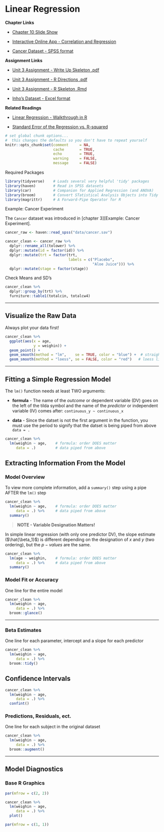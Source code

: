 # Linear Regression

**Chapter Links**

* [Chapter 10 Slide Show](http://tysonbarrett.com/EDUC-6600/Slides/u03_Ch10_LinReg.html#1)

* [Interactive Online App - Correlation and Regression](http://digitalfirst.bfwpub.com/stats_applet/stats_applet_5_correg.html)

* [Cancer Dataset - SPSS format](https://usu.box.com/s/9c92zof5whb76bphmzxn3vqx5702qgq6)



**Assignment Links**

* [Unit 3 Assignment - Write Up Skeleton .pdf](https://usu.box.com/s/vjcsotiqwu1mwnwgzbfyig6k451ymgow)

* [Unit 3 Assignment - R Directions .pdf](https://usu.box.com/s/ectr9zx8qfbbm59h0qcexjreje5r9aio)

* [Unit 3 Assignment - R Skeleton .Rmd](https://usu.box.com/s/k3vzw6nuq5tw66bxeptcyzth38pj69f9)

* [Inho's Dataset - Excel format](https://usu.box.com/s/hyky7eb24l6vvzj2xboedhcx1xolrpw1)


**Related Readings**

* [Linear Regression - Walkthrough in R](https://uc-r.github.io/linear_regression)

* [Standard Error of the Regression vs. R-squared](http://statisticsbyjim.com/regression/standard-error-regression-vs-r-squared/)



```r
# set global chunk options...  
#  this changes the defaults so you don't have to repeat yourself
knitr::opts_chunk$set(comment     = NA,
                      cache       = TRUE,
                      echo        = TRUE, 
                      warning     = FALSE, 
                      message     = FALSE)
```



Required Packages 

```r
library(tidyverse)    # Loads several very helpful 'tidy' packages
library(haven)        # Read in SPSS datasets
library(car)          # Companion for Applied Regression (and ANOVA)
library(broom)        # Convert STatistical Analysis Objects into Tidy Dataframes
library(magrittr)     # A Forward-Pipe Operator for R
```




Example: Cancer Experiment 

The `Cancer` dataset was introduced in [chapter 3][Example: Cancer Experiment].


```r
cancer_raw <- haven::read_spss("data/cancer.sav")

cancer_clean <- cancer_raw %>% 
  dplyr::rename_all(tolower) %>% 
  dplyr::mutate(id = factor(id)) %>% 
  dplyr::mutate(trt = factor(trt,
                             labels = c("Placebo", 
                                        "Aloe Juice"))) %>% 
  dplyr::mutate(stage = factor(stage))
```



Check Means and SD’s

```r
cancer_clean %>% 
  dplyr::group_by(trt) %>% 
  furniture::table1(totalcin, totalcw4)
```


-------------------------------------------------------


## Visualize the Raw Data

Always plot your data first!

```r
cancer_clean %>% 
  ggplot(aes(x = age,
             y = weighin)) +
  geom_point() +
  geom_smooth(method = "lm",    se = TRUE, color = "blue") +  # straight line (linear model)
  geom_smooth(method = "loess", se = FALSE, color = "red")   # loess line (moving window)
```


-------------------------------------------------------


## Fitting a Simple Regression Model


The `lm()` function needs at least TWO arguments:

* **formula** - The name of the *outcome* or dependent variable (DV) goes on the left of the tilda symbol and the name of the *predictor* or independent variable (IV) comes after: `continuous_y ~ continuous_x`

* **data** - Since the datset is not the first argument in the function, you must use the period to signify that the datset is being piped from above `data = .` 




```r
cancer_clean %>% 
  lm(weighin ~ age,    # formula: order DOES matter
     data = .)         # data piped from above
```



## Extracting Information From the Model

### Model Overview


To view more complete information, add a `summary()` step using a pipe AFTER the `lm()` step

```r
cancer_clean %>% 
  lm(weighin ~ age,    # formula: order DOES matter
     data = .) %>%     # data piped from above
  summary()
```

> **NOTE - Variable Designation Matters!**

In simple linear regression (with only one predictor DV), the slope estimate ($\hat{\beta_1}$) is different depending on the designation of $x$ and $y$ (two ordering), but the $p-values$ are the same.


```r
cancer_clean %>% 
  lm(age ~ weighin,    # formula: order DOES matter
     data = .) %>%     # data piped from above
  summary()
```

### Model Fit or Accuracy

One line for the entire model

```r
cancer_clean %>% 
  lm(weighin ~ age,    
     data = .) %>%     
  broom::glance()
```


-------------------------------------------------------

### Beta Estimates

One line for each parameter, intercept and a slope for each predictor

```r
cancer_clean %>% 
  lm(weighin ~ age,    
     data = .) %>%     
  broom::tidy()
```


## Confidence Intervals

```r
cancer_clean %>% 
  lm(weighin ~ age,    
     data = .) %>%     
  confint()
```


### Predictions, Residuals, ect.

One line for each subject in the original dataset

```r
cancer_clean %>% 
  lm(weighin ~ age,    
     data = .) %>%     
  broom::augment()
```





----------------------------------

## Model Diagnostics


### Base R Graphics

```r
par(mfrow = c(2, 2))

cancer_clean %>% 
  lm(weighin ~ age,    
     data = .) %>%     
  plot()

par(mfrow = c(1, 1))
```





